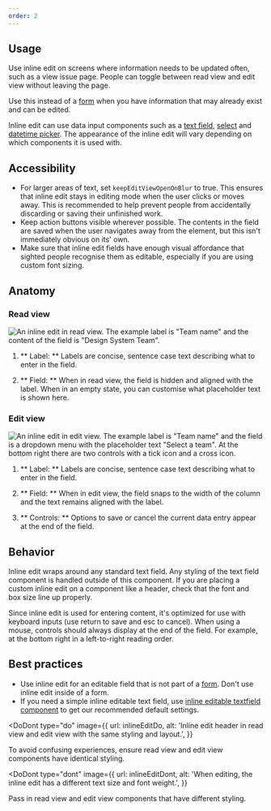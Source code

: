 ```yaml
---
order: 2
---
```



## Usage

Use inline edit on screens where information needs to be updated often, such as a view issue page. People can toggle between read view and edit view without leaving the page.

Use this instead of a [form](/components/form/examples) when you have information that may already exist and can be edited.

Inline edit can use data input components such as a [text field](/components/textfield), [select](/components/select) and [datetime picker](https://atlaskit.atlassian.com/packages/design-system/datetime-picker). The appearance of the inline edit will vary depending on which components it is used with.

## Accessibility

- For larger areas of text, set `keepEditViewOpenOnBlur` to true. This ensures that inline edit stays in editing mode when the user clicks or moves away. This is recommended to help prevent people from accidentally discarding or saving their unfinished work.
- Keep action buttons visible wherever possible. The contents in the field are saved when the user navigates away from the element, but this isn't immediately obvious on its' own.
- Make sure that inline edit fields have enough visual affordance that sighted people recognise them as editable, especially if you are using custom font sizing.

## Anatomy

### Read view

![An inline edit in read view. The example label is "Team name" and the content of the field is "Design System Team".](/images/inline-edit-anatomy-read.png)

1. ** Label: ** Labels are concise, sentence case text describing what to enter in the field.

2. ** Field: ** When in read view, the field is hidden and aligned with the label. When in an empty state, you can customise what placeholder text is shown here.

### Edit view

![An inline edit in edit view. The example label is "Team name" and the field is a dropdown menu with the placeholder text "Select a team". At the bottom right there are two controls with a tick icon and a cross icon.](/images/inline-edit-anatomy-edit.png)

1. ** Label: ** Labels are concise, sentence case text describing what to enter in the field.

2. ** Field: ** When in edit view, the field snaps to the width of the column and the text remains aligned with the label.

3. ** Controls: ** Options to save or cancel the current data entry appear at the end of the field.

## Behavior

Inline edit wraps around any standard text field. Any styling of the text field component is handled outside of this component. If you are placing a custom inline edit on a component like a header, check that the font and box size line up properly.

Since inline edit is used for entering content, it's optimized for use with keyboard inputs (use return to save and esc to cancel). When using a mouse, controls should always display at the end of the field. For example, at the bottom right in a left-to-right reading order.

## Best practices

- Use inline edit for an editable field that is not part of a [form](/patterns/forms). Don't use inline edit inside of a form.
- If you need a simple inline editable text field, use [inline editable textfield component](/components/inline-edit/inline-editable-textfield/examples) to get our recommended default settings.

<DoDont
  type="do"
  image={{
    url: inlineEditDo,
    alt: 'Inline edit header in read view and edit view with the same styling and layout.',
  }}
>
  To avoid confusing experiences, ensure read view and edit view components have
  identical styling.
</DoDont>

<DoDont
  type="dont"
  image={{
    url: inlineEditDont,
    alt: 'When editing, the inline edit has a different text size and font weight.',
  }}
>
  Pass in read view and edit view components that have different styling.
</DoDont>
